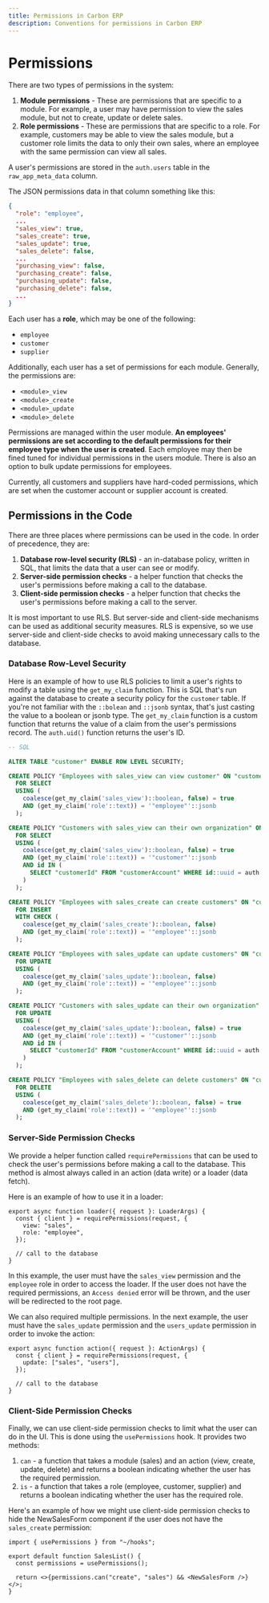 ```yaml
---
title: Permissions in Carbon ERP
description: Conventions for permissions in Carbon ERP
---
```


# Permissions

There are two types of permissions in the system:

1. **Module permissions** - These are permissions that are specific to a module. For example, a user may have permission to view the sales module, but not to create, update or delete sales.
2. **Role permissions** - These are permissions that are specific to a role. For example, customers may be able to view the sales module, but a customer role limits the data to only their own sales, where an employee with the same permission can view all sales.

A user's permissions are stored in the `auth.users` table in the `raw_app_meta_data` column.

The JSON permissions data in that column something like this:

```json
{
  "role": "employee",
  ...
  "sales_view": true,
  "sales_create": true,
  "sales_update": true,
  "sales_delete": false,
  ...
  "purchasing_view": false,
  "purchasing_create": false,
  "purchasing_update": false,
  "purchasing_delete": false,
  ...
}
```

Each user has a **role**, which may be one of the following:

- `employee`
- `customer`
- `supplier`

Additionally, each user has a set of permissions for each module. Generally, the permissions are:

- `<module>_view`
- `<module>_create`
- `<module>_update`
- `<module>_delete`

Permissions are managed within the user module. **An employees' permissions are set according to the default permissions for their employee type when the user is created**. Each employee may then be fined tuned for individual permissions in the users module. There is also an option to bulk update permissions for employees.

Currently, all customers and suppliers have hard-coded permissions, which are set when the customer account or supplier account is created.

## Permissions in the Code

There are three places where permissions can be used in the code. In order of precedence, they are:

1. **Database row-level security (RLS)** - an in-database policy, written in SQL, that limits the data that a user can see or modify.
2. **Server-side permission checks** - a helper function that checks the user's permissions before making a call to the database.
3. **Client-side permission checks** - a helper function that checks the user's permissions before making a call to the server.

It is most important to use RLS. But server-side and client-side mechanisms can be used as additional security measures. RLS is expensive, so we use server-side and client-side checks to avoid making unnecessary calls to the database.

### Database Row-Level Security

Here is an example of how to use RLS policies to limit a user's rights to modify a table using the `get_my_claim` function. This is SQL that's run against the database to create a security policy for the `customer` table. If you're not familiar with the `::bolean` and `::jsonb` syntax, that's just casting the value to a boolean or jsonb type. The `get_my_claim` function is a custom function that returns the value of a claim from the user's permissions record. The `auth.uid()` function returns the user's ID.

```sql
-- SQL

ALTER TABLE "customer" ENABLE ROW LEVEL SECURITY;

CREATE POLICY "Employees with sales_view can view customer" ON "customer"
  FOR SELECT
  USING (
    coalesce(get_my_claim('sales_view')::boolean, false) = true
    AND (get_my_claim('role'::text)) = '"employee"'::jsonb
  );

CREATE POLICY "Customers with sales_view can their own organization" ON "customer"
  FOR SELECT
  USING (
    coalesce(get_my_claim('sales_view')::boolean, false) = true
    AND (get_my_claim('role'::text)) = '"customer"'::jsonb
    AND id IN (
      SELECT "customerId" FROM "customerAccount" WHERE id::uuid = auth.uid()
    )
  );

CREATE POLICY "Employees with sales_create can create customers" ON "customer"
  FOR INSERT
  WITH CHECK (
    coalesce(get_my_claim('sales_create')::boolean, false)
    AND (get_my_claim('role'::text)) = '"employee"'::jsonb
  );

CREATE POLICY "Employees with sales_update can update customers" ON "customer"
  FOR UPDATE
  USING (
    coalesce(get_my_claim('sales_update')::boolean, false)
    AND (get_my_claim('role'::text)) = '"employee"'::jsonb
  );

CREATE POLICY "Customers with sales_update can their own organization" ON "customer"
  FOR UPDATE
  USING (
    coalesce(get_my_claim('sales_update')::boolean, false) = true
    AND (get_my_claim('role'::text)) = '"customer"'::jsonb
    AND id IN (
      SELECT "customerId" FROM "customerAccount" WHERE id::uuid = auth.uid()
    )
  );

CREATE POLICY "Employees with sales_delete can delete customers" ON "customer"
  FOR DELETE
  USING (
    coalesce(get_my_claim('sales_delete')::boolean, false) = true
    AND (get_my_claim('role'::text)) = '"employee"'::jsonb
  );

```

### Server-Side Permission Checks

We provide a helper function called `requirePermissions` that can be used to check the user's permissions before making a call to the database. This method is almost always called in an action (data write) or a loader (data fetch).

Here is an example of how to use it in a loader:

```tsx
export async function loader({ request }: LoaderArgs) {
  const { client } = requirePermissions(request, {
    view: "sales",
    role: "employee",
  });

  // call to the database
}
```

In this example, the user must have the `sales_view` permission and the `employee` role in order to access the loader. If the user does not have the required permissions, an `Access denied` error will be thrown, and the user will be redirected to the root page.

We can also required multiple permissions. In the next example, the user must have the `sales_update` permission and the `users_update` permission in order to invoke the action:

```tsx
export async function action({ request }: ActionArgs) {
  const { client } = requirePermissions(request, {
    update: ["sales", "users"],
  });

  // call to the database
}
```

### Client-Side Permission Checks

Finally, we can use client-side permission checks to limit what the user can do in the UI. This is done using the `usePermissions` hook. It provides two methods:

1. `can` - a function that takes a module (sales) and an action (view, create, update, delete) and returns a boolean indicating whether the user has the required permission.
2. `is` - a function that takes a role (employee, customer, supplier) and returns a boolean indicating whether the user has the required role.

Here's an example of how we might use client-side permission checks to hide the NewSalesForm component if the user does not have the `sales_create` permission:

```tsx
import { usePermissions } from "~/hooks";

export default function SalesList() {
  const permissions = usePermissions();

  return <>{permissions.can("create", "sales") && <NewSalesForm />}</>;
}
```
